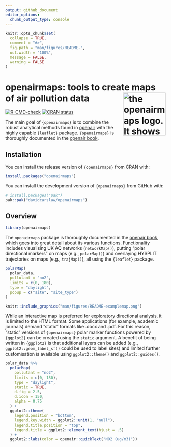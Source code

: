 ```yaml
---
output: github_document
editor_options: 
  chunk_output_type: console
---
```


<!-- README.md is generated from README.Rmd. Please edit that file -->

```r
knitr::opts_chunk$set(
  collapse = TRUE,
  comment = "#>",
  fig.path = "man/figures/README-",
  out.width = "100%",
  message = FALSE,
  warning = FALSE
)
```

# openairmaps: tools to create maps of air pollution data <img src="man/figures/logo.png" align="right" height="134" alt="the openairmaps logo. It shows a stylised pollution rose overlaid with a typical teardrop shaped map marker." />

<!-- badges: start -->
[![R-CMD-check](https://github.com/davidcarslaw/openairmaps/actions/workflows/R-CMD-check.yaml/badge.svg)](https://github.com/davidcarslaw/openairmaps/actions/workflows/R-CMD-check.yaml)
[![CRAN status](https://www.r-pkg.org/badges/version/openairmaps)](https://CRAN.R-project.org/package=openairmaps)
<!-- badges: end -->

The main goal of `{openairmaps}` is to combine the robust analytical methods found in [openair](https://davidcarslaw.github.io/openair/) with the highly capable `{leaflet}` package. `{openairmaps}` is thoroughly documented in the [openair book](https://bookdown.org/david_carslaw/openair/sections/maps/maps-overview.html).

## Installation

You can install the release version of `{openairmaps}` from CRAN with:

``` r
install.packages("openairmaps")
```

You can install the development version of `{openairmaps}` from GitHub with:

``` r
# install.packages("pak")
pak::pak("davidcarslaw/openairmaps")
```

## Overview

```r
library(openairmaps)
```

The `openairmaps` package is thoroughly documented in the [openair book](https://bookdown.org/david_carslaw/openair/sections/maps/maps-overview.html), which goes into great detail about its various functions. Functionality includes visualising UK AQ networks (`networkMap()`), putting "polar directional markers" on maps (e.g., `polarMap()`) and overlaying HYSPLIT trajectories on maps (e.g., `trajMap()`), all using the `{leaflet}` package.

```r
polarMap(
  polar_data,
  pollutant = "no2",
  limits = c(0, 180),
  type = "daylight",
  popup = c("site", "site_type")
)
```

```r
knitr::include_graphics("man/figures/README-examplemap.png")
```

While an interactive map is preferred for exploratory directional analysis, it is limited to the HTML format. Some applications (for example, academic journals) demand "static" formats like .docx and .pdf. For this reason, "static" versions of `{openairmaps}` polar marker functions powered by `{ggplot2}` can be created using the `static` argument. A benefit of being written in `{ggplot2}` is that additional layers can be added (e.g., `ggplot2::geom_label_sf()` could be used to label sites) and limited further customisation is available using `ggplot2::theme()` and `ggplot2::guides()`.

```r
polar_data %>%
  polarMap(
    pollutant = "no2",
    limits = c(0, 180),
    type = "daylight",
    static = TRUE,
    d.fig = 2.5,
    d.icon = 150,
    alpha = 0.75
  ) +
  ggplot2::theme(
    legend.position = "bottom",
    legend.key.width = ggplot2::unit(1, "null"),
    legend.title.position = "top",
    legend.title = ggplot2::element_text(hjust = .5)
  ) +
  ggplot2::labs(color = openair::quickText("NO2 (ug/m3)"))
```
